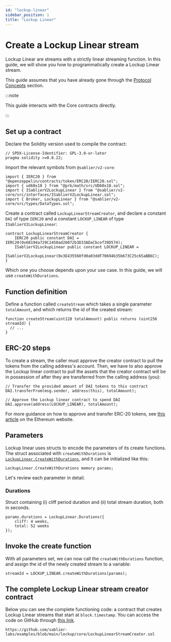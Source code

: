 ```yaml
---
id: "lockup-linear"
sidebar_position: 1
title: "Lockup Linear"
---
```



# Create a Lockup Linear stream

Lockup Linear are streams with a strictly linear streaming function. In this guide, we will show you how to
programmatically create a Lockup Linear stream.

This guide assumes that you have already gone through the [Protocol Concepts](/concepts/streaming) section.

:::note

This guide interacts with the Core contracts directly.

:::

<AdmonitionSimpleCode />

## Set up a contract

Declare the Solidity version used to compile the contract:

```solidity
// SPDX-License-Identifier: GPL-3.0-or-later
pragma solidity >=0.8.22;
```

Import the relevant symbols from `@sablier/v2-core`:

```solidity
import { IERC20 } from "@openzeppelin/contracts/token/ERC20/IERC20.sol";
import { ud60x18 } from "@prb/math/src/UD60x18.sol";
import { ISablierV2LockupLinear } from "@sablier/v2-core/src/interfaces/ISablierV2LockupLinear.sol";
import { Broker, LockupLinear } from "@sablier/v2-core/src/types/DataTypes.sol";
```

Create a contract called `LockupLinearStreamCreator`, and declare a constant `DAI` of type `IERC20` and a constant
`LOCKUP_LINEAR` of type `ISablierV2LockupLinear`:

```solidity
contract LockupLinearStreamCreator {
    IERC20 public constant DAI = IERC20(0x68194a729C2450ad26072b3D33ADaCbcef39D574);
    ISablierV2LockupLinear public constant LOCKUP_LINEAR =
        ISablierV2LockupLinear(0x3E435560fd0a03ddF70694b35b673C25c65aBB6C);
}
```

<ConstantsComment />

<CreateFunctions />

Which one you choose depends upon your use case. In this guide, we will use `createWithDurations`.

## Function definition

Define a function called `createStream` which takes a single parameter `totalAmount`, and which returns the id of the
created stream:

```solidity
function createStream(uint128 totalAmount) public returns (uint256 streamId) {
  // ...
}
```

## ERC-20 steps

To create a stream, the caller must approve the creator contract to pull the tokens from the calling address's account.
Then, we have to also approve the Lockup linear contract to pull the assets that the creator contract will be in
possession of after they are transferred from the calling address (you):

```solidity
// Transfer the provided amount of DAI tokens to this contract
DAI.transferFrom(msg.sender, address(this), totalAmount);

// Approve the Lockup linear contract to spend DAI
DAI.approve(address(LOCKUP_LINEAR), totalAmount);
```

For more guidance on how to approve and transfer ERC-20 tokens, see
[this article](https://ethereum.org/en/developers/docs/standards/tokens/erc-20/) on the Ethereum website.

## Parameters

Lockup linear uses structs to encode the parameters of its create functions. The struct associated with
`createWithDurations` is
[`LockupLinear.CreateWithDurations`](/reference/lockup/core/types/library.LockupLinear#createwithdurations), and it can
be initialized like this:

```solidity
LockupLinear.CreateWithDurations memory params;
```

Let's review each parameter in detail.

<ParamSender />

<ParamRecipient />

<ParamTotalAmount />

<ParamAsset />

<ParamCancelable />

<ParamTransferable />

### Durations

Struct containing (i) cliff period duration and (ii) total stream duration, both in seconds.

```solidity
params.durations = LockupLinear.Durations({
    cliff: 4 weeks,
    total: 52 weeks
});
```

<ParamBroker />

## Invoke the create function

With all parameters set, we can now call the `createWithDurations` function, and assign the id of the newly created
stream to a variable:

```solidity
streamId = LOCKUP_LINEAR.createWithDurations(params);
```

## The complete Lockup Linear stream creator contract

Below you can see the complete functioning code: a contract that creates Lockup Linear streams that start at
`block.timestamp`. You can access the code on GitHub through
[this link](https://github.com/sablier-labs/examples/blob/main/lockup/core/LockupLinearStreamCreator.sol).

```solidity reference title="Lockup Linear Stream Creator"
https://github.com/sablier-labs/examples/blob/main/lockup/core/LockupLinearStreamCreator.sol
```
